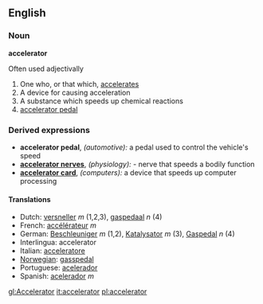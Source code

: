==English==
===Noun===
'''accelerator'''

Often used adjectivally

#One who, or that which, [[accelerate]]s
#A device for causing acceleration
#A substance which speeds up chemical reactions
#[[accelerator pedal]]

===Derived expressions===
*'''accelerator pedal''', ''(automotive):'' a pedal used to control the vehicle's speed
*'''[[accelerator nerves]]''', ''(physiology):'' - nerve that speeds a bodily function
*'''[[accelerator card]]''', ''(computers):'' a device that speeds up computer processing
 
====Translations====
*Dutch: [[versneller]] ''m'' (1,2,3), [[gaspedaal]] ''n'' (4)
*French: [[accélérateur]] ''m''
*German: [[Beschleuniger]] ''m'' (1,2), [[Katalysator]] ''m'' (3), [[Gaspedal]] ''n'' (4)
*Interlingua: accelerator
*Italian: [[acceleratore]]
*[[Norwegian]]: [[gasspedal]]
*Portuguese: [[acelerador]]
*Spanish: [[acelerador]] ''m''

[[gl:Accelerator]]
[[it:accelerator]]
[[pl:accelerator]]